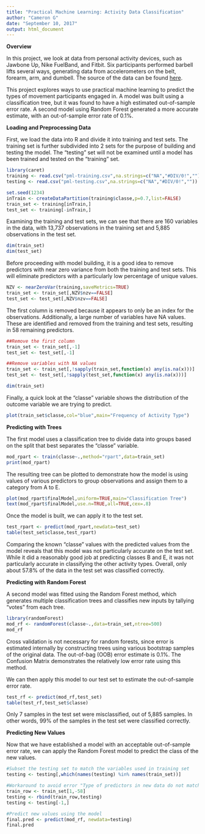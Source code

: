 ```yaml
---
title: "Practical Machine Learning: Activity Data Classification"
author: "Cameron G"
date: "September 10, 2017"
output: html_document
---
```


**Overview**

In this project, we look at data from personal activity devices, such as Jawbone Up, Nike FuelBand, and Fitbit. Six participants performed barbell lifts several ways, generating data from accelerometers on the belt, forearm, arm, and dumbell. The source of the data can be found [here](http://groupware.les.inf.puc-rio.br/har).

This project explores ways to use practical machine learning to predict the types of movement participants engaged in. A model was built using a classification tree, but it was found to have a high estimated out-of-sample error rate. A second model using Random Forest generated a more accurate estimate, with an out-of-sample error rate of 0.1%.

**Loading and Preprocessing Data**

First, we load the data into R and divide it into training and test sets. The training set is further subdivided into 2 sets for the purpose of building and testing the model. The "testing" set will not be examined until a model has been trained and tested on the "training" set.

```r
library(caret)
training <- read.csv("pml-training.csv",na.strings=c("NA","#DIV/0!",""))
testing <- read.csv("pml-testing.csv",na.strings=c("NA","#DIV/0!",""))

set.seed(1234)
inTrain <- createDataPartition(training$classe,p=0.7,list=FALSE)
train_set <- training[inTrain,]
test_set <- training[-inTrain,]
```

Examining the training and test sets, we can see that there are 160 variables in the data, with 13,737 observations in the training set and 5,885 observations in the test set.

```r
dim(train_set)
dim(test_set)
```

Before proceeding with model building, it is a good idea to remove predictors with near zero variance from both the training and test sets. This will eliminate predictors with a particularly low percentage of unique values.

```r
NZV <- nearZeroVar(training,saveMetrics=TRUE)
train_set <- train_set[,NZV$nzv==FALSE]
test_set <- test_set[,NZV$nzv==FALSE]
```

The first column is removed because it appears to only be an index for the observations. Additionally, a large number of variables have NA values. These are identified and removed from the training and test sets, resulting in 58 remaining predictors.

```r
##Remove the first column
train_set <- train_set[,-1]
test_set <- test_set[,-1]

##Remove variables with NA values
train_set <- train_set[,!sapply(train_set,function(x) any(is.na(x)))]
test_set <- test_set[,!sapply(test_set,function(x) any(is.na(x)))]
```

```r
dim(train_set)
```

Finally, a quick look at the "classe" variable shows the distribution of the outcome variable we are trying to predict.

```r
plot(train_set$classe,col="blue",main="Frequency of Activity Type")
```

**Predicting with Trees**

The first model uses a classification tree to divide data into groups based on the split that best separates the "classe" variable.

```r
mod_rpart <- train(classe~.,method="rpart",data=train_set)
print(mod_rpart)
```

The resulting tree can be plotted to demonstrate how the model is using values of various predictors to group observations and assign them to a category from A to E.

```r
plot(mod_rpart$finalModel,uniform=TRUE,main="Classification Tree")
text(mod_rpart$finalModel,use.n=TRUE,all=TRUE,cex=.8)
```

Once the model is built, we can apply it to the test set.

```r
test_rpart <- predict(mod_rpart,newdata=test_set)
table(test_set$classe,test_rpart)
```

Comparing the known "classe" values with the predicted values from the model reveals that this model was not particularly accurate on the test set. While it did a reasonably good job at predicting classes B and E, it was not particularly accurate in classifying the other activity types. Overall, only about 57.8% of the data in the test set was classified correctly.

**Predicting with Random Forest**

A second model was fitted using the Random Forest method, which generates multiple classification trees and classifies new inputs by tallying "votes" from each tree.

```r
library(randomForest)
mod_rf <- randomForest(classe~.,data=train_set,ntree=500)
mod_rf
```

Cross validation is not necessary for random forests, since error is estimated internally by constructing trees using various bootstrap samples of the original data. The out-of-bag (OOB) error estimate is 0.1%. The Confusion Matrix demonstrates the relatively low error rate using this method.

We can then apply this model to our test set to estimate the out-of-sample error rate.

```r
test_rf <- predict(mod_rf,test_set)
table(test_rf,test_set$classe)
```

Only 7 samples in the test set were misclassified, out of 5,885 samples. In other words, 99% of the samples in the test set were classified correctly. 

**Predicting New Values**

Now that we have established a model with an acceptable out-of-sample error rate, we can apply the Random Forest model to predict the class of the new values.

```r
#Subset the testing set to match the variables used in training set
testing <- testing[,which(names(testing) %in% names(train_set))] 

#Workaround to avoid error "Type of predictors in new data do not match that of the training data"
train_row <- train_set[1,-58]
testing <- rbind(train_row,testing)
testing <- testing[-1,]

#Predict new values using the model
final.pred <- predict(mod_rf, newdata=testing)
final.pred
```



